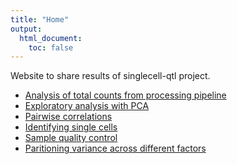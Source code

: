```yaml
---
title: "Home"
output:
  html_document:
    toc: false
---
```


Website to share results of singlecell-qtl project.

* [Analysis of total counts from processing pipeline](totals.html)
* [Exploratory analysis with PCA](pca.html)
* [Pairwise correlations](correlations.html)
* [Identifying single cells](identity.html)
* [Sample quality control](sampleqc.html)
* [Paritioning variance across different factors](partition.html)
